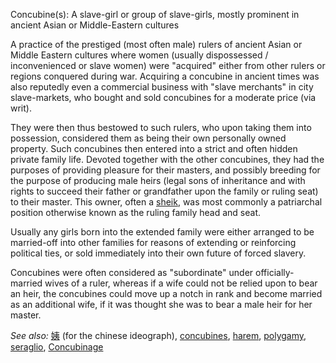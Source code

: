 {{rfc}}

Concubine(s):  A slave-girl or group of slave-girls, mostly prominent in ancient Asian or Middle-Eastern cultures

A practice of the prestiged (most often male) rulers of ancient Asian or Middle Eastern cultures where women (usually dispossessed / inconvenienced or slave women) were "acquired" either from other rulers or regions conquered during war.  Acquiring a concubine in ancient times was also reputedly even a commercial business with "slave merchants" in city slave-markets, who bought and sold concubines for a moderate price (via writ).

They were then thus bestowed to such rulers, who upon taking them into possession, considered them as being their own personally owned property.  Such concubines then entered into a strict and often hidden private family life.  Devoted together with the other concubines, they had the purposes of providing pleasure for their masters, and possibly breeding for the purpose of producing male heirs (legal sons of inheritance and with rights to succeed their father or grandfather upon the family or ruling seat) to their master. This owner, often a [http://en.wikipedia.org/wiki/Sheik sheik], was most commonly a patriarchal position otherwise known as the ruling family head and seat.

Usually any girls born into the extended family were either arranged to be married-off into other families for reasons of extending or reinforcing political ties, or sold immediately into their own future of forced slavery.

Concubines were often considered as "subordinate" under officially-married wives of a ruler, whereas if a wife could not be relied upon to bear an heir, the concubines could move up a notch in rank and become married as an additional wife, if it was thought she was to bear a male heir for her master.

''See also:''  
[[姨]] (for the chinese ideograph), [[concubines]], [[harem]], [[polygamy]], [[seraglio]], [http://en.wikipedia.org/wiki/Concubinage Concubinage]